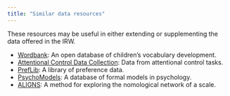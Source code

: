 ```yaml
---
title: "Similar data resources"
---
```


These resources may be useful in either extending or supplementing the data offered in the IRW.

- [Wordbank](https://wordbank.stanford.edu/): An open database of children's vocabulary development.
- [Attentional Control Data Collection](https://www.uni-potsdam.de/en/psych-methods/research/attentional-control-data-collection): Data from attentional control tasks.
- [PrefLib](https://preflib.github.io/PrefLib-Jekyll/): A library of preference data.
- [PsychoModels](https://www.psychomodels.org/): A database of formal models in psychology.
- [ALIGNS](https://nomologicalnetwork.org/): A method for exploring the nomological network of a scale.
